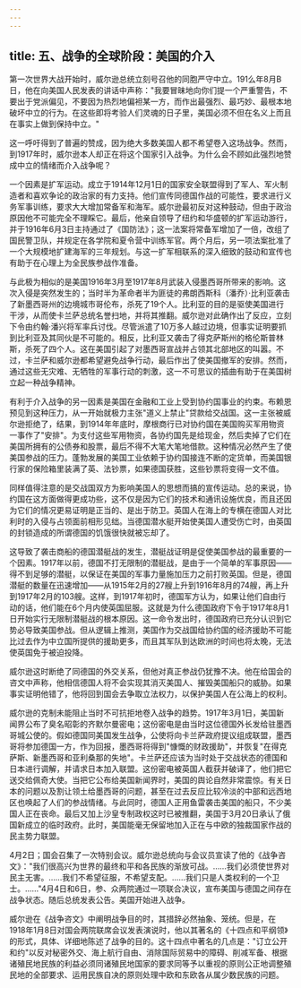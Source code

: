 ```yaml
---
---
---
```

title: 五、战争的全球阶段：美国的介入
---



第一次世界大战开始时，威尔逊总统立刻号召他的同胞严守中立。191么年8月B日，他在向美国人民发表的讲话中声称："我要冒昧地向你们提一个严重警告，不要出于党派偏见，不要因为热烈地偏袒某一方，而作出最强烈、最巧妙、最根本地破坏中立的行为。在这些即将考验人们灵魂的日子里，美国必须不但在名义上而且在事实上做到保持中立。"

这一呼吁得到了普遍的赞成，因为绝大多数美国人都不希望卷入这场战争。然而，到1917年时，威尔逊本人却正在将这个国家引入战争。为什么会不顾如此强烈地赞成中立的情绪而介入战争呢？

一个因素是扩军运动。成立于1914年12月1日的国家安全联盟得到了军人、军火制造者和喜欢争论的政治家的有力支持。他们宣传同德国作战的可能性，要求进行义务军事训练，要求大大增加常备军和海军。威尔逊最初反对这种鼓动，但由于政治原因他不可能完全不理睬它。最后，他亲自领导了纽约和华盛顿的扩军运动游行，并于1916年6月3日主持通过了《国防法》；这一法案将常备军增加了一倍，改组了国民警卫队，并规定在各学院和夏令营中训练军官。两个月后，另一项法案批准了一个大规模地扩建海军的三年规划。与这一扩军相联系的深入细致的鼓动和宣传也有助于在心理上为全民族参战作准备。

与此极为相似的是美国1916年3月至1917年8月武装入侵墨西哥所带来的影响。这次入侵是突然发生的；当时半为革命者半为匪徒的弗朗西斯科（潘乔）·比利亚袭击了新墨西哥州的边境城市哥伦布，杀死了19个人。比利亚的目的是驱使美国进行干涉，从而使卡兰萨总统名誉扫地，并将其推翻。威尔逊对此确作出了反应，立刻下令由约翰·潘兴将军率兵讨伐。尽管派遣了10万多人越过边境，但事实证明要抓到比利亚及其同伙是不可能的。相反，比利亚又袭击了得克萨斯州的格伦斯普林斯，杀死了四个人。这在美国引起了对墨西哥宣战并占领其北部地区的叫嚣。不过，卡兰萨和威尔逊都希望避免战争行动，最后作出了使美国撤军的安排。然而，通过这些无灾难、无牺牲的军事行动的刺激，这一不可思议的插曲有助于在美国树立起一种战争精神。

有利于介入战争的另一因素是美国在金融和工业上受到协约国事业的约束。布赖恩预见到这种压力，从一开始就极力主张"道义上禁止"贷款给交战国。这一主张被威尔逊拒绝了，结果，到1914年年底时，摩根商行已对协约国在美国购买军用物资一事作了"安排"。为支付这些军用物资，各协约国先是给现金，然后卖掉了它们在美国所拥有的公债券和股票，最后不得不大笔大笔地借款。这种情况必然产生了使美国参战的压力。蓬勃发展的美国工业依赖于协约国接连不断的定货单，而美国银行家的保险箱里装满了英、法钞票，如果德国获胜，这些钞票将变得一文不值。

同样值得注意的是交战国双方为影响美国人的思想而搞的宣传运动。总的来说，协约国在这方面做得更成功些，这不仅是因为它们的技术和通讯设施优良，而且还因为它们的情况更易证明是正当的、是出于防卫。英国人在海上的专横在德国人对比利时的入侵与占领面前相形见绌。当德国潜水艇开始使美国人遭受伤亡时，由英国的封锁造成的所谓德国的饥饿很快就被忘却了。

这导致了袭击商船的德国潜艇战的发生，潜艇战证明是促使美国参战的最重要的一个因素。1917年以前，德国不打无限制的潜艇战，是由于一个简单的军事原因——得不到足够的潜艇，以保证在美国的军事力量施加压力之前打败英国。但是，德国潜艇的数量在迅速增加——从1915年2月的27艘上升到1916年8月的74艘，再上升到1917年2月的103艘。这样，到1917年初时，德国军方认为，如果让他们自由行动的话，他们能在6个月内使英国屈服。这就是为什么德国政府下令于1917年8月1日开始实行无限制潜艇战的根本原因。这一命令发出时，德国政府已充分认识到它势必导致美国参战。但从逻辑上推测，美国作为交战国给协约国的经济援助不可能比过去作为中立国所提供的援助更多，而且其军队到达欧洲的时间也将太晚，无法使英国免于被迫投降。

威尔逊这时断绝了同德国的外交关系，但他对真正参战仍犹豫不决。他在给国会的咨文中声称，他相信德国人将不会实现其消灭美国人、摧毁美国船只的威胁。如果事实证明他错了，他将回到国会去争取立法权力，以保护美国人在公海上的权利。

威尔逊的克制未能阻止当时不可抗拒地卷入战争的趋势。1917年3月1日，美国新闻界公布了臭名昭彰的齐默尔曼密电；这份密电是由当时这位德国外长发给驻墨西哥城公使的。假如德国同美国发生战争，公使将向卡兰萨政府提议组成联盟，墨西哥将参加德国一方，作为回报，墨西哥将得到"慷慨的财政援助"，并恢复"在得克萨斯、新墨西哥和亚利桑那的失地"。卡兰萨还应该为当时处于交战状态的德国和日本进行调解，并请求日本加入联盟。这份密电被英国人截获并破译了，他们把它送交给佩奇大使。当把它公布给美国新闻界时，美国的舆论自然非常震惊。有关日本的问题以及割让领土给墨西哥的问题，甚至在过去反应比较冷淡的中部和远西地区也唤起了人们的参战情绪。与此同时，德国人正用鱼雷袭击美国的船只，不少美国人正在丧命。最后又加上沙皇专制政权这时已被推翻，美国于3月20日承认了俄国新成立的临时政府。此时，美国能毫无保留地加入正在与中欧的独裁国家作战的民主势力联盟。

4月2日；国会召集了一次特别会议。威尔逊总统向与会议员宣读了他的《战争咨文》："我们很高兴为世界的最终和平和各民族的渐放可战。……我们必须使世界对民主无害。……我们不希望征服，不希望支配。……我们只是人类权利的一个卫士。……"4月4日和6日，参、众两院通过一项联合决议，宣布美国与德国之间存在战争状态。随后总统发表公告。美国开始进入战争。

威尔逊在《战争咨文》中阐明战争目的时，其措辞必然抽象、笼统。但是，在1918年1月8日对国会两院联席会议发表演说时，他以其著名的《十四点和平纲领》的形式，具体、详细地陈述了战争的目的。这十四点中著名的几点是："订立公开和约"以反对秘密外交、海上航行自由、消除国际贸易中的障碍、削减军备、根据诸殖民地民族的利益必须同诸殖民地国家的要求同等予以重视的原则公正地调整殖民地的全部要求、运用民族自决的原则处理中欧和东欧各从属少数民族的问题。